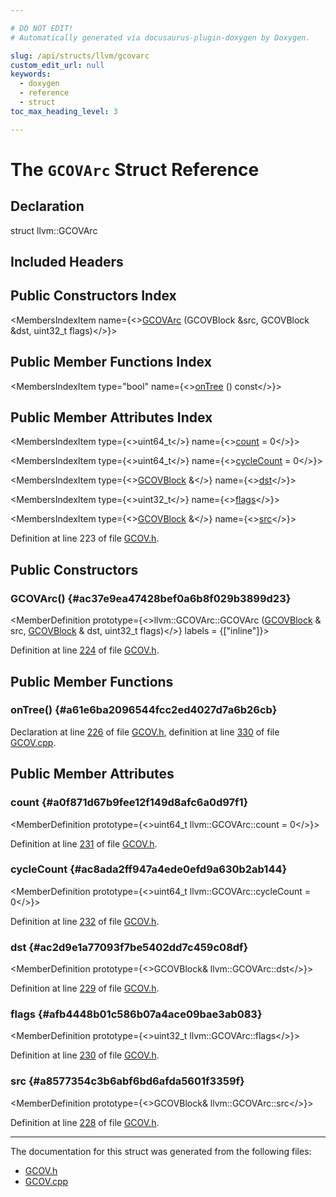 ```yaml
---

# DO NOT EDIT!
# Automatically generated via docusaurus-plugin-doxygen by Doxygen.

slug: /api/structs/llvm/gcovarc
custom_edit_url: null
keywords:
  - doxygen
  - reference
  - struct
toc_max_heading_level: 3

---
```





# The `GCOVArc` Struct Reference

<DoxygenPage pluginConfig={pluginConfig}>



## Declaration

<CodeBlock>struct llvm::GCOVArc</CodeBlock>

## Included Headers

<IncludesList>
<IncludesListItem
  filePath="llvm/ProfileData/GCOV.h"
  permalink="/docs/api/files/include/include/llvm/include/llvm/profiledata/gcov-h"
  isLocal="true" />
</IncludesList>

## Public Constructors Index

<MembersIndex>

<MembersIndexItem
  name={<><a href="#ac37e9ea47428bef0a6b8f029b3899d23">GCOVArc</a> (GCOVBlock &amp;src, GCOVBlock &amp;dst, uint32&#95;t flags)</>}>
</MembersIndexItem>

</MembersIndex>

## Public Member Functions Index

<MembersIndex>

<MembersIndexItem
  type="bool"
  name={<><a href="#a61e6ba2096544fcc2ed4027d7a6b26cb">onTree</a> () const</>}>
</MembersIndexItem>

</MembersIndex>

## Public Member Attributes Index

<MembersIndex>

<MembersIndexItem
  type={<>uint64&#95;t</>}
  name={<><a href="#a0f871d67b9fee12f149d8afc6a0d97f1">count</a> = 0</>}>
</MembersIndexItem>

<MembersIndexItem
  type={<>uint64&#95;t</>}
  name={<><a href="#ac8ada2ff947a4ede0efd9a630b2ab144">cycleCount</a> = 0</>}>
</MembersIndexItem>

<MembersIndexItem
  type={<><a href="/docs/api/classes/llvm/gcovblock">GCOVBlock</a> &amp;</>}
  name={<><a href="#ac2d9e1a77093f7be5402dd7c459c08df">dst</a></>}>
</MembersIndexItem>

<MembersIndexItem
  type={<>uint32&#95;t</>}
  name={<><a href="#afb4448b01c586b07a4ace09bae3ab083">flags</a></>}>
</MembersIndexItem>

<MembersIndexItem
  type={<><a href="/docs/api/classes/llvm/gcovblock">GCOVBlock</a> &amp;</>}
  name={<><a href="#a8577354c3b6abf6bd6afda5601f3359f">src</a></>}>
</MembersIndexItem>

</MembersIndex>


Definition at line 223 of file <a href="/docs/api/files/include/include/llvm/include/llvm/profiledata/gcov-h">GCOV.h</a>.

<SectionDefinition>

## Public Constructors

### GCOVArc() {#ac37e9ea47428bef0a6b8f029b3899d23}

<MemberDefinition
  prototype={<>llvm::GCOVArc::GCOVArc (<a href="/docs/api/classes/llvm/gcovblock">GCOVBlock</a> &amp; src, <a href="/docs/api/classes/llvm/gcovblock">GCOVBlock</a> &amp; dst, uint32&#95;t flags)</>}
  labels = {["inline"]}>

Definition at line <a href="/docs/api/files/include/include/llvm/include/llvm/profiledata/gcov-h/#l00224">224</a> of file <a href="/docs/api/files/include/include/llvm/include/llvm/profiledata/gcov-h">GCOV.h</a>.
</MemberDefinition>

</SectionDefinition>

<SectionDefinition>

## Public Member Functions

### onTree() {#a61e6ba2096544fcc2ed4027d7a6b26cb}

<MemberDefinition
  prototype="bool GCOVArc::onTree () const">

Declaration at line <a href="/docs/api/files/include/include/llvm/include/llvm/profiledata/gcov-h/#l00226">226</a> of file <a href="/docs/api/files/include/include/llvm/include/llvm/profiledata/gcov-h">GCOV.h</a>, definition at line <a href="/docs/api/files/lib/lib/profiledata/gcov-cpp/#l00330">330</a> of file <a href="/docs/api/files/lib/lib/profiledata/gcov-cpp">GCOV.cpp</a>.
</MemberDefinition>

</SectionDefinition>

<SectionDefinition>

## Public Member Attributes

### count {#a0f871d67b9fee12f149d8afc6a0d97f1}

<MemberDefinition
  prototype={<>uint64&#95;t llvm::GCOVArc::count = 0</>}>

Definition at line <a href="/docs/api/files/include/include/llvm/include/llvm/profiledata/gcov-h/#l00231">231</a> of file <a href="/docs/api/files/include/include/llvm/include/llvm/profiledata/gcov-h">GCOV.h</a>.
</MemberDefinition>

### cycleCount {#ac8ada2ff947a4ede0efd9a630b2ab144}

<MemberDefinition
  prototype={<>uint64&#95;t llvm::GCOVArc::cycleCount = 0</>}>

Definition at line <a href="/docs/api/files/include/include/llvm/include/llvm/profiledata/gcov-h/#l00232">232</a> of file <a href="/docs/api/files/include/include/llvm/include/llvm/profiledata/gcov-h">GCOV.h</a>.
</MemberDefinition>

### dst {#ac2d9e1a77093f7be5402dd7c459c08df}

<MemberDefinition
  prototype={<>GCOVBlock&amp; llvm::GCOVArc::dst</>}>

Definition at line <a href="/docs/api/files/include/include/llvm/include/llvm/profiledata/gcov-h/#l00229">229</a> of file <a href="/docs/api/files/include/include/llvm/include/llvm/profiledata/gcov-h">GCOV.h</a>.
</MemberDefinition>

### flags {#afb4448b01c586b07a4ace09bae3ab083}

<MemberDefinition
  prototype={<>uint32&#95;t llvm::GCOVArc::flags</>}>

Definition at line <a href="/docs/api/files/include/include/llvm/include/llvm/profiledata/gcov-h/#l00230">230</a> of file <a href="/docs/api/files/include/include/llvm/include/llvm/profiledata/gcov-h">GCOV.h</a>.
</MemberDefinition>

### src {#a8577354c3b6abf6bd6afda5601f3359f}

<MemberDefinition
  prototype={<>GCOVBlock&amp; llvm::GCOVArc::src</>}>

Definition at line <a href="/docs/api/files/include/include/llvm/include/llvm/profiledata/gcov-h/#l00228">228</a> of file <a href="/docs/api/files/include/include/llvm/include/llvm/profiledata/gcov-h">GCOV.h</a>.
</MemberDefinition>

</SectionDefinition>

<hr/>

The documentation for this struct was generated from the following files:

<ul>
<li><a href="/docs/api/files/include/include/llvm/include/llvm/profiledata/gcov-h">GCOV.h</a></li>
<li><a href="/docs/api/files/lib/lib/profiledata/gcov-cpp">GCOV.cpp</a></li>
</ul>

</DoxygenPage>
